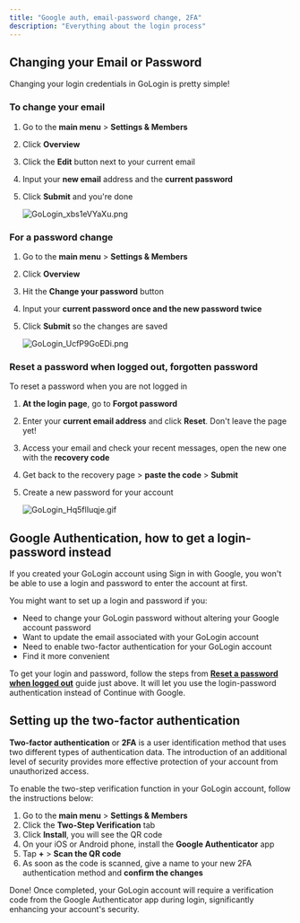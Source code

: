 ```yaml
---
title: "Google auth, email-password change, 2FA"
description: "Everything about the login process"
---
```


## Changing your Email or Password

Changing your login credentials in GoLogin is pretty simple\!

### To change your email

1. Go to the **main menu** \> **Settings & Members**
2. Click **Overview**
3. Click the **Edit** button next to your current email
4. Input your **new email** address and the **current password**
5. Click **Submit** and you're done

   ![GoLogin_xbs1eVYaXu.png](/images/GoLogin_xbs1eVYaXu.png)

### For a password change

1. Go to the **main menu** \> **Settings & Members**
2. Click **Overview**
3. Hit the **Change your password** button
4. Input your **current password once and the new password twice**
5. Click **Submit** so the changes are saved

   ![GoLogin_UcfP9GoEDi.png](/images/GoLogin_UcfP9GoEDi.png)

### Reset a password when logged out, forgotten password

To reset a password when you are not logged in

1. **At the login page**, go to **Forgot password**
2. Enter your **current email address** and click **Reset**. Don't leave the page yet\!
3. Access your email and check your recent messages, open the new one with the **recovery code**
4. Get back to the recovery page \> **paste the code** \> **Submit**
5. Create a new password for your account

   ![GoLogin_Hq5flIuqje.gif](/images/GoLogin_Hq5flIuqje.gif)

## Google Authentication, how to get a login-password instead

If you created your GoLogin account using Sign in with Google, you won't be able to use a login and password to enter the account at first.

You might want to set up a login and password if you:

- Need to change your GoLogin password without altering your Google account password
- Want to update the email associated with your GoLogin account
- Need to enable two-factor authentication for your GoLogin account
- Find it more convenient

To get your login and password, follow the steps from [**Reset a password when logged out**](https://docs.gologin.com/account-migration-support/account-and-billing/google-auth-password-change-2fa#reset-a-password-when-logged-out-forgotten-password) guide just above. It will let you use the login-password authentication instead of Continue with Google.

## Setting up the two-factor authentication

**Two-factor authentication** or **2FA** is a user identification method that uses two different types of authentication data. The introduction of an additional level of security provides more effective protection of your account from unauthorized access.

To enable the two-step verification function in your GoLogin account, follow the instructions below:

1. Go to the **main menu** \> **Settings & Members**
2. Click the **Two-Step Verification** tab
3. Click **Install**, you will see the QR code
4. On your iOS or Android phone, install the **Google Authenticator** app
5. Tap **\+** \> **Scan the QR code**
6. As soon as the code is scanned, give a name to your new 2FA authentication method and **confirm the changes**

Done\! Once completed, your GoLogin account will require a verification code from the Google Authenticator app during login, significantly enhancing your account's security.